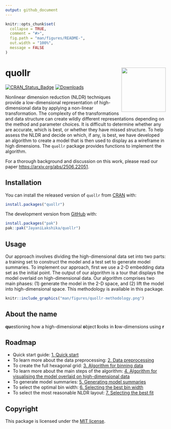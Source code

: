 ```yaml
---
output: github_document
---
```


<!-- README.md is generated from README.Rmd. Please edit that file -->

```r
knitr::opts_chunk$set(
  collapse = TRUE,
  comment = "#>",
  fig.path = "man/figures/README-",
  out.width = "100%",
  message = FALSE
)
```

# quollr <img src="man/figures/logo.png" align="right" height="139" alt="" />

[![CRAN\_Status\_Badge](http://www.r-pkg.org/badges/version/quollr)](https://CRAN.R-project.org/package=quollr)
[![Downloads](http://cranlogs.r-pkg.org/badges/quollr)](https://cran.r-project.org/package=quollr)

Nonlinear dimension reduction (NLDR) techniques provide a low-dimensional representation of high-dimensional data by applying a non-linear transformation. The complexity of the transformations and data structure can create wildly different representations depending on the method and parameter choices. It is difficult to determine whether any are accurate, which is best, or whether they have missed structure. To help assess the NLDR and decide on which, if any, is best, we have developed an algorithm to create a model that is then used to display as a wireframe in high dimensions. The `quollr` package provides functions to implement the algorithm.

For a thorough background and discussion on this work, please read our paper [https://arxiv.org/abs/2506.22051](https://arxiv.org/abs/2506.22051).

## Installation

You can install the released version of `quollr` from [CRAN](https://CRAN.R-project.org) with:

``` r
install.packages("quollr") 
```

The development version from [GitHub](https://github.com/) with:

``` r
install.packages("pak")
pak::pak("JayaniLakshika/quollr")
```

## Usage

Our approach involves dividing the high-dimensional data set into two parts: a training set to construct the model and a test set to generate model summaries. To implement our approach, first we use a 2-D embedding data set as the initial point. The output of our algorithm is a tour that displays the model overlaid on high-dimensional data. Our algorithm comprises two main phases: (1) generate the model in the 2-D space, and (2) lift the model into high-dimensional space. This methodology is available in this package.

```r
knitr::include_graphics("man/figures/quollr-methodology.png")
```

## About the name

**qu**estioning how a high-dimensional **o**bject **l**ooks in **l**ow-dimensions using **r** 

## Roadmap

  * Quick start guide: [1. Quick start](https://jayanilakshika.github.io/quollr/articles/quollr1quickstart.html)
  * To learn more about the data preprocessing: [2. Data preprocessing](https://jayanilakshika.github.io/quollr/articles/quollr2dataprocessing.html)
  * To create the full hexagonal grid: [3. Algorithm for binning data](https://jayanilakshika.github.io/quollr/articles/quollr3hexbin.html)
  * To learn more about the main steps of the algorithm: [4. Algorithm for visualising the model overlaid on high-dimensional data](https://jayanilakshika.github.io/quollr/articles/quollr4algo.html)
  * To generate model summaries: [5. Generating model summaries](https://jayanilakshika.github.io/quollr/articles/quollr5summary.html)
  * To select the optimal bin width: [6. Selecting the best bin width](https://jayanilakshika.github.io/quollr/articles/quollr6bestbinwidth.html)
  * To select the most reasonable NLDR layout: [7. Selecting the best fit](https://jayanilakshika.github.io/quollr/articles/quollr7bestfit.html)

## Copyright

This package is licensed under the [MIT license](https://github.com/JayaniLakshika/quollr/tree/main?tab=MIT-2-ov-file). 

